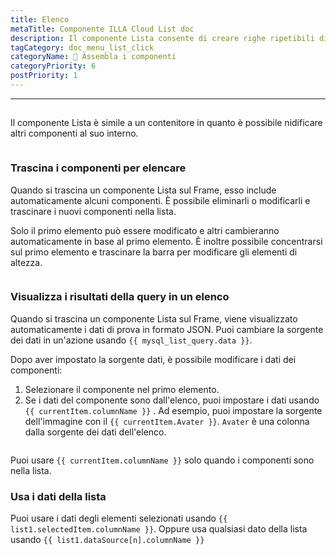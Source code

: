 ```yaml
---
title: Elenco
metaTitle: Componente ILLA Cloud List doc
description: Il componente Lista consente di creare righe ripetibili di dati il cui aspetto e la cui sensazione sono definiti da te.
tagCategory: doc_menu_list_click
categoryName: 🧬 Assembla i componenti
categoryPriority: 6
postPriority: 1
---
```


* * *

## <Heading hidden>Elenco</Heading>

Il componente Lista è simile a un contenitore in quanto è possibile nidificare altri componenti al suo interno.

<img
  src='https://cdn.illacloud.com/official-website/img/docs/assemble/list.png'
  alt=""
/>

### Trascina i componenti per elencare

Quando si trascina un componente Lista sul Frame, esso include automaticamente alcuni componenti. È possibile eliminarli o modificarli e trascinare i nuovi componenti nella lista. 

Solo il primo elemento può essere modificato e altri cambieranno automaticamente in base al primo elemento. È inoltre possibile concentrarsi sul primo elemento e trascinare la barra per modificare gli elementi di altezza.

<img
  src='https://cdn.illacloud.com/official-website/img/docs/assemble/list1.png'
  alt=""
/>

### Visualizza i risultati della query in un elenco

Quando si trascina un componente Lista sul Frame, viene visualizzato automaticamente i dati di prova in formato JSON. Puoi cambiare la sorgente dei dati in un'azione usando `{{ mysql_list_query.data }}`. 

Dopo aver impostato la sorgente dati, è possibile modificare i dati dei componenti:

1.  Selezionare il componente nel primo elemento. 
2.  Se i dati del componente sono dall'elenco, puoi impostare i dati usando `{{ currentItem.columnName }}` . Ad esempio, puoi impostare la sorgente dell'immagine con il `{{ currentItem.Avater }}`. `Avater` è una colonna dalla sorgente dei dati dell'elenco.

<img
  src='https://cdn.illacloud.com/official-website/img/docs/assemble/list2.png'
  alt=""
/>

Puoi usare `{{ currentItem.columnName }}` solo quando i componenti sono nella lista. 

### Usa i dati della lista

Puoi usare i dati degli elementi selezionati usando `{{ list1.selectedItem.columnName }}`. Oppure usa qualsiasi dato della lista usando `{{ list1.dataSource[n].columnName }}`

<img
  src='https://cdn.illacloud.com/official-website/img/docs/assemble/list3.png'
  alt=""
/>
